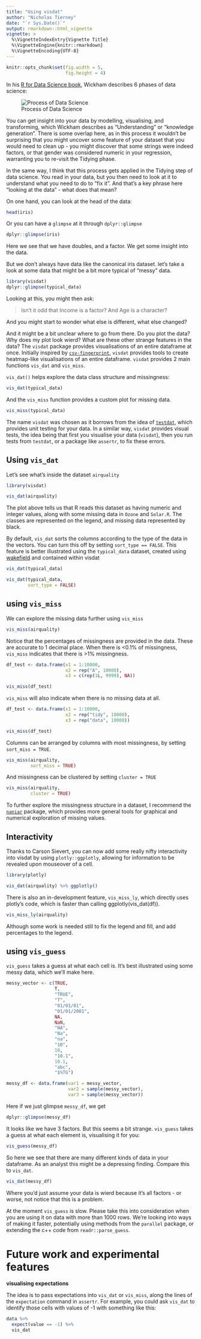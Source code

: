 ```yaml
---
title: "Using visdat"
author: "Nicholas Tierney"
date: "`r Sys.Date()`"
output: rmarkdown::html_vignette
vignette: >
  %\VignetteIndexEntry{Vignette Title}
  %\VignetteEngine{knitr::rmarkdown}
  %\VignetteEncoding{UTF-8}
---
```


```r

knitr::opts_chunk$set(fig.width = 5,
                      fig.height = 4)

```


In his [R for Data Science book](http://r4ds.had.co.nz/), Wickham describes 6 phases of data science:

![Process of Data Science](http://r4ds.had.co.nz/diagrams/data-science.png)

You can get insight into your data by modelling, visualising, and transforming, which Wickham describes as "Understanding" or "knowledge generation". There is some overlap here, as in this process it wouldn't be surprising that you might uncover some feature of your dataset that you would need to clean up - you might discover that some strings were indeed factors, or that gender was considered numeric in your regression, warranting you to re-visit the Tidying phase.

In the same way, I think that this process gets applied in the Tidying step of data science. You read in your data, but you then need to look at it to understand what you need to do to "fix it". And that's a key phrase here "looking at the data" - what does that mean?

On one hand, you can look at the head of the data:

```r

head(iris)

```

Or you can have a `glimpse` at it through `dplyr::glimpse`

```r

dplyr::glimpse(iris)

```

Here we see that we have doubles, and a factor. We get some insight into the data.

But we don't always have data like the canonical iris dataset. let's take a look at some data that might be a bit more typical of "messy" data.

```r
library(visdat)
dplyr::glimpse(typical_data)

```

Looking at this, you might then ask:

> Isn't it odd that Income is a factor? And Age is a character? 

And you might start to wonder what else is different, what else changed? 

And it might be a bit unclear where to go from there. Do you plot the data? Why does my plot look wierd? What are these other strange features in the data? The `visdat` package provides visualisations of an entire dataframe at once. Initially inspired by [`csv-fingerprint`](https://github.com/setosa/csv-fingerprint), `visdat` provides tools to create heatmap-like visualisations of an entire dataframe. `visdat` provides 2 main functions `vis_dat` and `vis_miss`.

`vis_dat()` helps explore the data class structure and missingness:

```r

vis_dat(typical_data)

```

And the `vis_miss` function provides a custom plot for missing data.

```r

vis_miss(typical_data)

```

The name `visdat` was chosen as it borrows from the idea of [`testdat`](https://github.com/ropensci/testdat), which provides unit testing for your data.  In a similar way, `visdat` provides visual tests, the idea being that first you visualise your data (`visdat`), then you run tests from `testdat`, or a package like `assertr`, to fix these errors.

## Using `vis_dat`

Let's see what's inside the dataset `airquality`

```r

library(visdat)

vis_dat(airquality)

```

The plot above tells us that R reads this dataset as having numeric and integer values, along with some missing data in `Ozone` and `Solar.R`. The classes are represented on the legend, and missing data represented by black. 

By default, `vis_dat` sorts the columns according to the type of the data in the vectors. You can turn this off by setting `sort_type == FALSE`. This feature is better illustrated using the `typical_data` dataset, created using [wakefield](github.com/trinker/wakefield) and contained within visdat

```r

vis_dat(typical_data)

vis_dat(typical_data, 
        sort_type = FALSE)

```

## using `vis_miss`

We can explore the missing data further using `vis_miss`

```r

vis_miss(airquality)

```

Notice that the percentages of missingness are provided in the data. These are accurate to 1 decimal place. When there is <0.1% of missingness, `vis_miss` indicates that there is >1% missingness.

```r

df_test <- data.frame(x1 = 1:10000,
                      x2 = rep("A", 10000),
                      x3 = c(rep(1L, 9999), NA))

vis_miss(df_test)

```

`vis_miss` will also indicate when there is no missing data at all. 

```r

df_test <- data.frame(x1 = 1:10000,
                      x2 = rep("tidy", 10000),
                      x3 = rep("data", 10000))

vis_miss(df_test)

```

Columns can be arranged by columns with most missingness, by setting `sort_miss = TRUE`.

```r

vis_miss(airquality,
         sort_miss = TRUE)

```

And missingness can be clustered by setting `cluster = TRUE`

```r

vis_miss(airquality, 
         cluster = TRUE)

```

To further explore the missingness structure in a dataset, I recommend the [`naniar`](https://github.com/njtierney/naniar) package, which provides more general tools for graphical and numerical exploration of missing values.

## Interactivity

Thanks to Carson Sievert, you can now add some really nifty interactivity into visdat by using `plotly::ggplotly`, allowing for information to be revealed upon mouseover of a cell.

```r

library(plotly)

vis_dat(airquality) %>% ggplotly()

```

There is also an in-development feature, `vis_miss_ly`, which directly uses plotly's code, which is faster than calling ggplotly(vis_dat(df)).

```r

vis_miss_ly(airquality)

```

Although some work is needed still to fix the legend and fill, and add percentages to the legend.

## using `vis_guess`

`vis_guess` takes a guess at what each cell is. It's best illustrated using some messy data, which we'll make here.

```r

messy_vector <- c(TRUE,
                  T,
                  "TRUE",
                  "T",
                  "01/01/01",
                  "01/01/2001",
                  NA,
                  NaN,
                  "NA",
                  "Na",
                  "na",
                  "10",
                  10,
                  "10.1",
                  10.1,
                  "abc",
                  "$%TG")

messy_df <- data.frame(var1 = messy_vector,
                       var2 = sample(messy_vector),
                       var3 = sample(messy_vector))

```

Here if we just glimpse `messy_df`, we get 

```r

dplyr::glimpse(messy_df)

```

It looks like we have 3 factors. But this seems a bit strange. `vis_guess` takes a guess at what each element is, visualising it for you:

```r

vis_guess(messy_df)

```

So here we see that there are many different kinds of data in your dataframe. As an analyst this might be a depressing finding. Compare this to `vis_dat`.

```r

vis_dat(messy_df)

```

Where you'd just assume your data is wierd because it's all factors - or worse, not notice that this is a problem.

At the moment `vis_guess` is slow. Please take this into consideration when you are using it on data with more than 1000 rows. We're looking into ways of making it faster, potentially using methods from the `parallel` package, or extending the c++ code from `readr::parse_guess`.


# Future work and experimental features

**visualising expectations**

The idea is to pass expectations into `vis_dat` or `vis_miss`, along the lines of the `expectation` command in `assertr`. For example, you could ask `vis_dat` to identify those cells with values of -1 with something like this:

```r

data %>% 
  expect(value == -1) %>%
  vis_dat

```

